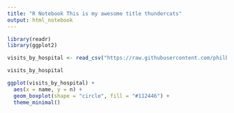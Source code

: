 ```yaml
---
title: "R Notebook This is my awesome title thundercats"
output: html_notebook
---
```


```r
library(readr)
library(ggplot2)
```



```r

visits_by_hospital <- read_csv("https://raw.githubusercontent.com/philbowsher/Foundation-of-the-R-Workflow-workshop-2019-09-06/master/Examples/data/visits_by_hospital.csv")

visits_by_hospital
```

```r

ggplot(visits_by_hospital) +
  aes(x = name, y = n) +
  geom_boxplot(shape = "circle", fill = "#112446") +
  theme_minimal()

```

